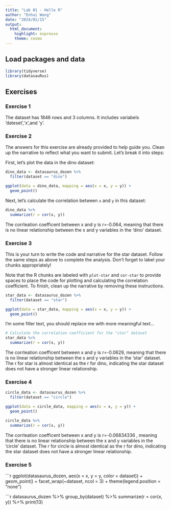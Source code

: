 ```yaml
---
title: "Lab 01 - Hello R"
author: "Enhui Wang"
date: "2024/01/15"
output: 
  html_document: 
    highlight: espresso
    theme: cosmo
---
```


## Load packages and data

```r
library(tidyverse) 
library(datasauRus)
```

## Exercises

### Exercise 1

The dataset has 1846 rows and 3 columns. It includes variabels 'dateset','x',and 'y'.

### Exercise 2

The answers for this exercise are already provided to help guide you. Clean up the narrative to reflect what you want to submit. Let’s break it into steps:

First, let's plot the data in the dino dataset:

```r
dino_data <- datasaurus_dozen %>%
  filter(dataset == "dino")

ggplot(data = dino_data, mapping = aes(x = x, y = y)) +
  geom_point()
```

Next, let's calculate the correlation between `x` and `y` in this dataset:

```r
dino_data %>%
  summarize(r = cor(x, y))
```
The corrleation coefficent between x and y is r=-0.064, meaning that there is no linear relationship between the x and y variables in the 'dino' dataset. 


### Exercise 3

This is your turn to write the code and narrative for the star dataset. Follow the same steps as above to complete the analysis. Don't forget to label your chunks appropriately!

Note that the R chunks are labeled with `plot-star` and `cor-star` to provide spaces to place the code for plotting and calculating the correlation coefficient.
To finish, clean up the narrative by removing these instructions.

```r
star_data <- datasaurus_dozen %>%
  filter(dataset == "star")

ggplot(data = star_data, mapping = aes(x = x, y = y)) +
  geom_point() 


```

I'm some filler text, you should replace me with more meaningful text...

```r
# Calculate the correlation coefficient for the "star" dataset
star_data %>%
  summarize(r = cor(x, y))

```
The corrleation coefficent between x and y is r=-0.0629, meaning that there is no linear relationship between the x and y variables in the 'star' dataset. The r for star is almost identical as the r for dino, indicating the star dataset does not have a stronger linear relationship.


### Exercise 4

```r
circle_data <- datasaurus_dozen %>%
  filter(dataset == "circle")

ggplot(data = circle_data, mapping = aes(x = x, y = y)) +
  geom_point() 
```

```r
circle_data %>%
  summarize(r = cor(x, y))

```
The corrleation coefficent between x and y is r=-0.06834336	, meaning that there is no linear relationship between the x and y variables in the 'circle' dataset. The r for circle is almost identical as the r for dino, indicating the star dataset does not have a stronger linear relationship.

### Exercise 5
```r
ggplot(datasaurus_dozen, aes(x = x, y = y, color = dataset)) +
  geom_point() +
  facet_wrap(~dataset, ncol = 3) +
  theme(legend.position = "none")
  
```r
  datasaurus_dozen %>%
  group_by(dataset) %>%
  summarize(r = cor(x, y)) %>%
  print(13)


